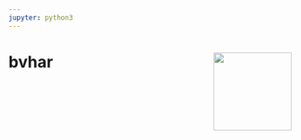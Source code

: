 ```yaml
---
jupyter: python3
---
```


# bvhar <img src='../../man/figures/logo.png' align="right" height="139" />
